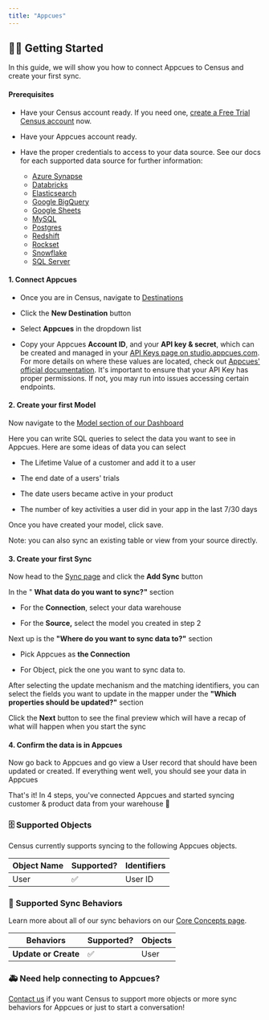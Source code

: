 ```yaml
---
title: "Appcues"
---
```


## 🏃‍♀️ Getting Started

‌In this guide, we will show you how to connect Appcues to Census and create your first sync.

#### Prerequisites

* Have your Census account ready. If you need one, [create a Free Trial Census account](https://app.getcensus.com) now.

* Have your Appcues account ready.

* Have the proper credentials to access to your data source. See our docs for each supported data source for further information:  
   * [Azure Synapse](/sources/azure-synapse)  
   * [Databricks](https://docs.getcensus.com/sources/databricks)  
   * [Elasticsearch](https://docs.getcensus.com/sources/elasticsearch)  
   * [Google BigQuery](https://docs.getcensus.com/sources/google-bigquery)  
   * [Google Sheets](https://docs.getcensus.com/sources/google-sheets)  
   * [MySQL](https://docs.getcensus.com/sources/mysql)  
   * [Postgres](https://docs.getcensus.com/sources/postgres)  
   * [Redshift](https://docs.getcensus.com/sources/redshift)  
   * [Rockset](https://docs.getcensus.com/sources/rockset)  
   * [Snowflake](https://docs.getcensus.com/sources/snowflake)  
   * [SQL Server](https://docs.getcensus.com/sources/sql-server)

#### 1\. Connect Appcues

* Once you are in Census, navigate to [Destinations](https://app.getcensus.com/destinations)

* Click the **New Destination** button

* Select **Appcues** in the dropdown list

* Copy your Appcues **Account ID**, and your **API key & secret**, which can be created and managed in your [API Keys page on studio.appcues.com](https://studio.appcues.com/settings/keys). For more details on where these values are located, check out [Appcues' official documentation](https://docs.appcues.com/article/745-appcues-public-api). It's important to ensure that your API Key has proper permissions. If not, you may run into issues accessing certain endpoints.

#### 2\. Create your first Model

Now navigate to the [Model section of our Dashboard](https://app.getcensus.com/models)

Here you can write SQL queries to select the data you want to see in Appcues. Here are some ideas of data you can select

* The Lifetime Value of a customer and add it to a user

* The end date of a users' trials

* The date users became active in your product

* The number of key activities a user did in your app in the last 7/30 days

Once you have created your model, click save.

Note: you can also sync an existing table or view from your source directly.

#### 3\. Create your first Sync

Now head to the [Sync page](https://app.getcensus.com/syncs) and click the **Add Sync** button

In the " **What data do you want to sync?"** section

* For the **Connection**, select your data warehouse

* For the **Source,** select the model you created in step 2

Next up is the **"Where do you want to sync data to?"** section

* Pick Appcues as **the Connection**

* For Object, pick the one you want to sync data to.

After selecting the update mechanism and the matching identifiers, you can select the fields you want to update in the mapper under the **"Which properties should be updated?"** section

Click the **Next** button to see the final preview which will have a recap of what will happen when you start the sync

#### 4\. Confirm the data is in Appcues

Now go back to Appcues and go view a User record that should have been updated or created. If everything went well, you should see your data in Appcues

That's it! In 4 steps, you've connected Appcues and started syncing customer & product data from your warehouse 🎉

### 🗄 Supported Objects

Census currently supports syncing to the following Appcues objects.

| **Object Name** | **Supported?** | Identifiers |
| --------------- | -------------- | ----------- |
| User            | ✅              | User ID     |

### 🔄 Supported Sync Behaviors

Learn more about all of our sync behaviors on our [Core Concepts page](/basics/core-concept#the-different-sync-behaviors).

| **Behaviors**        | **Supported?** | **Objects** |
| -------------------- | -------------- | ----------- |
| **Update or Create** | ✅              | User        |

### 🚑 Need help connecting to Appcues?

[Contact us](mailto:support@getcensus.com) if you want Census to support more objects or more sync behaviors for Appcues or just to start a conversation!